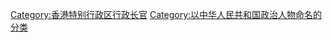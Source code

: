 {{Catmore}}

[[Category:香港特别行政区行政长官|Category:香港特别行政区行政长官]]
[[Category:以中华人民共和国政治人物命名的分类|Category:以中华人民共和国政治人物命名的分类]]